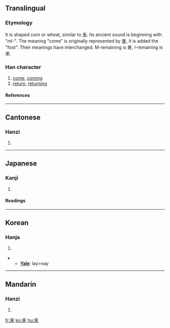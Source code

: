 {{see|来|徠}}

==Translingual==
{{stroke order|type=animate}}
===Etymology===
It is shaped corn or wheat, similar to [[禾]]. Its ancient sound is beginning with "ml-". The meaning "come" is originally represented by [[麥]], it is added the "foot". Their meanings have interchanged. M-remaining is 麥, l-remaining is 來.
===Han character===
{{Han char|rn=9|rad=人|as=06|sn=8|four=4090<sub>8</sub>|canj=木人人 (DOO)}}
# [[come]], [[coming]]
# [[return]], [[returning]]
====References====
{{Han ref|kx=0101.160|dkj=00581|dj=0214.080|hdz=10141.080|uh=4F86|ud=20358|bh=A8D3|bd=43219}}
----

==Cantonese==
===Hanzi===
{{yue-hanzi|jyut=|y=loi4}}
# {{defn|Cantonese}}
----
==Japanese==
===Kanji===
{{ja-kanji|grade=|rs=人06}}
# {{defn|Japanese}} 
====Readings====
{{ja-readings|on=らい (rai)|kun=[[くる]] (kuru)}}
----
==Korean==
===Hanja===
{{ko-hanja|hangeul=래>내|rv=rae>nae|mr=rae>nae}}
# {{defn|Korean}}
** '''[[Yale]]''': lay>nay
----
==Mandarin==
===Hanzi===
{{cmn-hanzi|sim=来|pin=[[lái]] ([[lai2]])|wg=lai<sup>2</sup>}}
# {{defn|Mandarin}}

[[fr:來]]
[[ko:來]]
[[hu:來]]